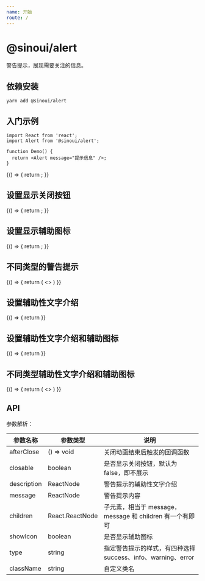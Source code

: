 ```yaml
---
name: 开始
route: /
---
```



# @sinoui/alert

警告提示，展现需要关注的信息。

## 依赖安装

```shell
yarn add @sinoui/alert
```

## 入门示例

```tsx
import React from 'react';
import Alert from '@sinoui/alert';

function Demo() {
  return <Alert message="提示信息" />;
}
```

<Playground>
  {() => {
    return <Alert message="提示信息" />;
  }}
</Playground>

## 设置显示关闭按钮

<Playground>
  {() => {
    return <Alert message="提示信息" closable />;
  }}
</Playground>

## 设置显示辅助图标

<Playground>
  {() => {
    return <Alert message="提示信息" showIcon />;
  }}
</Playground>

## 不同类型的警告提示

<Playground>
  {() => {
    return (
      <>
        <Alert message="提示信息" closable showIcon type="info" />
        <Alert message="提示信息" closable showIcon type="success" />
        <Alert message="提示信息" closable showIcon type="warning" />
        <Alert message="提示信息" closable showIcon type="error" />
      </>
    )
  }}
</Playground>

## 设置辅助性文字介绍

<Playground>
  {() => {
    return <Alert message="提示信息" description="辅助性文字介绍" closable />
  }}
</Playground>

## 设置辅助性文字介绍和辅助图标

<Playground>
  {() => {
    return <Alert message="提示信息" description="辅助性文字介绍" showIcon type="info" />
  }}
</Playground>

## 不同类型辅助性文字介绍和辅助图标

<Playground>
  {() => {
    return (
      <>
        <Alert
          message="提示信息"
          description="辅助性文字介绍"
          closable
          showIcon
          type="info"
        />
        <Alert
          message="提示信息"
          description="辅助性文字介绍"
          closable
          showIcon
          type="success"
        />
        <Alert
          message="提示信息"
          description="辅助性文字介绍"
          closable
          showIcon
          type="warning"
        />
        <Alert
          message="提示信息"
          description="辅助性文字介绍"
          closable
          showIcon
          type="error"
        />
      </>
      )
    }}
</Playground>

## API

参数解析：

| 参数名称    | 参数类型        | 说明                                                         |
| ----------- | --------------- | ------------------------------------------------------------ |
| afterClose  | () => void      | 关闭动画结束后触发的回调函数                                 |
| closable    | boolean         | 是否显示关闭按钮，默认为 false，即不展示                     |
| description | ReactNode       | 警告提示的辅助性文字介绍                                     |
| message     | ReactNode       | 警告提示内容                                                 |
| children    | React.ReactNode | 子元素，相当于 message，message 和 children 有一个有即可     |
| showIcon    | boolean         | 是否显示辅助图标                                             |
| type        | string          | 指定警告提示的样式，有四种选择 success、info、warning、error |
| className   | string          | 自定义类名                                                   |
